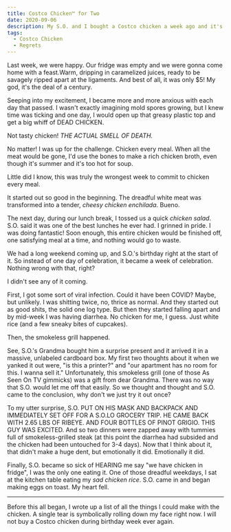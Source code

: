 ```yaml
---
title: Costco Chicken™ for Two
date: 2020-09-06
description: My S.O. and I bought a Costco chicken a week ago and it's still in the fridge.
tags:
  - Costco Chicken
  - Regrets
---
```


Last week, we were happy. Our fridge was empty and we were gonna come home with a feast.Warm, dripping in caramelized juices, ready to be savagely ripped apart at the ligaments. And best of all, it was only $5! My god, it's the deal of a century.

Seeping into my excitement, I became more and more anxious with each day that passed. I wasn't exactly imagining mold spores growing, but I knew time was ticking and one day, I would open up that greasy plastic top and get a big whiff of DEAD CHICKEN. 

Not tasty chicken! *THE ACTUAL SMELL OF DEATH.*

No matter! I was up for the challenge. Chicken every meal. When all the meat would be gone, I'd use the bones to make a rich chicken broth, even though it's summer and it's too hot for soup. 

Little did I know, this was truly the wrongest week to commit to chicken every meal. 

It started out so good in the beginning. The dreadful white meat was transformed into a tender, *cheesy chicken enchilada*. Bueno.

The next day, during our lunch break, I tossed us a quick *chicken salad*. S.O. said it was one of the best lunches he ever had. I grinned in pride. I was doing fantastic! Soon enough, this entire chicken would be finished off, one satisfying meal at a time, and nothing would go to waste.

We had a long weekend coming up, and S.O.'s birthday right at the start of it. So instead of one day of celebration, it became a week of celebration. Nothing wrong with that, right? 

I didn't see any of it coming. 

First, I got some sort of viral infection. Could it have been COVID? Maybe, but unlikely. I was shitting twice, no, thrice as normal. And they started out as good shits, the solid one log type. But then they started falling apart and by mid-week I was having diarrhea. No chicken for me, I guess. Just white rice (and a few sneaky bites of cupcakes).

Then, the smokeless grill happened.

See, S.O.'s Grandma bought him a surprise present and it arrived it in a massive, unlabeled cardboard box. My first two thoughts about it when we yanked it out were, "is this a printer?" and "our apartment has no room for this. I wanna sell it." Unfortunately, this smokeless grill (one of those As Seen On TV gimmicks) was a gift from dear Grandma. There was no way that S.O. would let me off that easily. So we thought and thought and S.O. came to the conclusion, why don't we just try it out once?

To my utter surprise, S.O. PUT ON HIS MASK AND BACKPACK AND IMMEDIATELY SET OFF FOR A S.O.LO GROCERY TRIP. HE CAME BACK WITH 2.65 LBS OF RIBEYE. AND FOUR BOTTLES OF PINOT GRIGIO. THIS GUY WAS EXCITED. And so two dinners were zapped away with tummies full of smokeless-grilled steak (at this point the diarrhea had subsided and the chicken had been untouched for 3-4 days). Now that I think about it, that didn't make a huge dent, but emotionally it did. Emotionally it did.

Finally, S.O. became so sick of HEARING me say "we have chicken in fridge", I was the only one eating it. One of those dreadful weekdays, I sat at the kitchen table eating my *sad chicken rice*. S.O. came in and began making eggs on toast. My heart fell.

---

Before this all began, I wrote up a list of all the things I could make with the chicken. A single tear is symbolically rolling down my face right now. I will not buy a Costco chicken during birthday week ever again.
